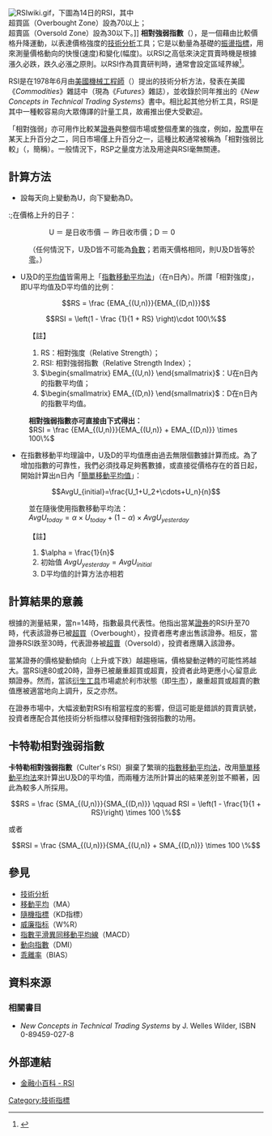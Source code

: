 [[File:RSIwiki.gif|right]]，下圖為14日的RSI，其中<br />超買區（Overbought Zone）設為70以上；<br />超賣區（Oversold Zone）設為30以下。]]
'''相對強弱指數'''（{{lang-en|Relative Strength Index，縮寫：{{lang|en|'''RSI'''}}}}），是一個藉由比較價格升降運動，以表達價格強度的[[技術分析|技術分析]]工具；它是以動量為基礎的[[振盪指標|振盪指標]]，用來測量價格動向的快慢(速度)和變化(幅度)。以RSI之高低來決定買賣時機是根據漲久必跌，跌久必漲之原則。以RSI作為買賣研判時，通常會設定區域界線<ref>{{cite book |author1=謝劍平 |title=投資學：基本原理與實務 |isbn=978-957-43-1484-3 |page=277}}</ref>。

RSI是在1978年6月由[[美國|美國]][[機械工程師|機械工程師]]{{link-en|威列斯·威爾德|Welles Wilder JR.}}（{{lang|en|Welles Wilder JR.}}）提出的技術分析方法，發表在美國《''Commodities''》雜誌中（現為《''Futures''》雜誌），並收錄於同年推出的《''New Concepts in Technical Trading Systems''》書中。相比起其他分析工具，RSI是其中一種較容易向大眾傳譯的計量工具，故甫推出便大受歡迎。

「相對強弱」亦可用作比較某[[證券|證券]]與整個市場或整個產業的強度，例如，[[股票|股票]]甲在某天上升百分之二，同日市場僅上升百分之一，這種比較通常被稱為「相對強弱比較」（{{lang|en|Relative Strength comparative}}，簡稱{{lang|en|'''RSP'''}}）。一般情況下，RSP之量度方法及用途與RSI毫無關連。

== 計算方法 ==
*設每天向上變動為U，向下變動為D。
:;在價格上升的日子：
::U ＝ 是日收市價 － 昨日收市價；D ＝ 0
:;在價格下跌的日子：
::U ＝ 0；D ＝ 昨日收市價 － 是日收市價
:（任何情況下，U及D皆不可能為[[負數|負數]]；若兩天價格相同，則U及D皆等於[[零|零]]。）

*U及D的[[平均值|平均值]]皆需用上「[[移動平均#指數移動平均|指數移動平均法]]」（在n日內）。所謂「相對強度」，即U平均值及D平均值的比例：
:<math>RS = \frac {EMA_{(U,n)}}{EMA_{(D,n)}}</math>
:<math>RSI = \left(1 - \frac {1}{1 + RS} \right)\cdot 100\%</math>

:【註】
:#RS：相對強度（Relative Strength）；
:#RSI: 相對強弱指數（Relative Strength Index）；
:#<math>\begin{smallmatrix} EMA_{(U,n)} \end{smallmatrix}</math>：U在n日內的指數平均值；
:#<math>\begin{smallmatrix} EMA_{(D,n)} \end{smallmatrix}</math>：D在n日內的指數平均值。

:'''相對強弱指數亦可直接由下式得出：'''
:<math>RSI = \frac {EMA_{(U,n)}}{EMA_{(U,n)} + EMA_{(D,n)}} \times 100\%</math>

*在指數移動平均理論中，U及D的平均值應由過去無限個數據計算而成。為了增加指數的可靠性，我們必須找尋足夠舊數據，或直接從價格存在的首日起，開始計算出n日內「[[移動平均#簡單移動平均|簡單移動平均值]]」：
:<math>AvgU_{initial}=\frac{U_1+U_2+\cdots+U_n}{n}</math>

:並在隨後使用指數移動平均法：
:<math>AvgU_{today} = \alpha \times U_{today}+(1-\alpha) \times AvgU_{yesterday}</math>

:【註】
:#<math>\alpha = \frac{1}{n}</math>
:#初始值 <math>AvgU_{yesterday}=AvgU_{initial}</math>
:#D平均值的計算方法亦相若

== 計算結果的意義 ==
根據{{link-en|威爾德|J. Welles Wilder}}的測量結果，當n=14時，指數最具代表性。他指出當某[[證券|證券]]的RSI升至70時，代表該證券已被[[超買|超買]]（Overbought），投資者應考慮出售該證券。相反，當證券RSI跌至30時，代表證券被[[超賣|超賣]]（Oversold），投資者應購入該證券。

當某證券的價格變動傾向（上升或下跌）越趨極端，價格變動逆轉的可能性將越大。當RSI達80或20時，證券已被嚴重超買或超賣，投資者此時更應小心留意此類證券。然而，當該[[衍生工具|衍生工具]]市場處於利市狀態（即[[牛市|牛市]]），嚴重超買或超賣的數值應被適當地向上調升，反之亦然。

在證券市場中，大幅波動對RSI有相當程度的影響，但這可能是錯誤的買賣訊號，投資者應配合其他技術分析指標以發揮相對強弱指數的功用。

== 卡特勒相對強弱指數 ==
'''卡特勒相對強弱指數'''（Culter's RSI）摒棄了繁瑣的[[移動平均#指數移動平均|指數移動平均法]]，改用[[移動平均#簡單移動平均|簡單移動平均法]]來計算出U及D的平均值，而兩種方法所計算出的結果差別並不顯著，因此為較多人所採用。

:<math>RS = \frac {SMA_{(U,n)}}{SMA_{(D,n)}} \qquad RSI = \left(1 - \frac{1}{1 + RS}\right) \times 100 \%</math>

或者

:<math>RSI = \frac {SMA_{(U,n)}}{SMA_{(U,n)} + SMA_{(D,n)}} \times 100 \%</math>

== 參見 ==
*[[技術分析|技術分析]]
*[[移動平均|移動平均]]（MA）
*[[隨機指標|隨機指標]]（KD指標）
*[[威廉指标|威廉指标]]（W%R）
*[[MACD|指數平滑異同移動平均線]]（MACD）
*[[動向指數|動向指數]]（DMI）
*[[乖離率|乖離率]]（BIAS）

==資料來源==
{{reflist}}
=== 相關書目 ===
* ''New Concepts in Technical Trading Systems'' by J. Welles Wilder, ISBN 0-89459-027-8

==外部連結==
*[http://fund.bot.com.tw/z/glossary/glexp_1366.djhtm 金融小百科 - RSI] {{Wayback|url=http://fund.bot.com.tw/z/glossary/glexp_1366.djhtm |date=20200602044946 }}

{{技術分析}}

[[Category:技術指標|Category:技術指標]]